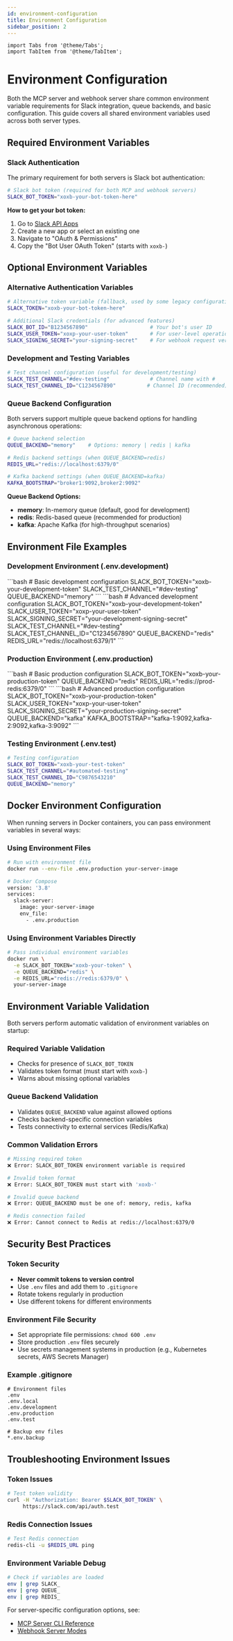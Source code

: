 ```yaml
---
id: environment-configuration
title: Environment Configuration
sidebar_position: 2
---
```


```mdx-code-block
import Tabs from '@theme/Tabs';
import TabItem from '@theme/TabItem';
```

# Environment Configuration

Both the MCP server and webhook server share common environment variable requirements for Slack integration, queue backends, and basic configuration. This guide covers all shared environment variables used across both server types.

## Required Environment Variables

### Slack Authentication

The primary requirement for both servers is Slack bot authentication:

```bash
# Slack bot token (required for both MCP and webhook servers)
SLACK_BOT_TOKEN="xoxb-your-bot-token-here"
```

**How to get your bot token:**
1. Go to [Slack API Apps](https://api.slack.com/apps)
2. Create a new app or select an existing one
3. Navigate to "OAuth & Permissions"
4. Copy the "Bot User OAuth Token" (starts with `xoxb-`)

## Optional Environment Variables

### Alternative Authentication Variables

```bash
# Alternative token variable (fallback, used by some legacy configurations)
SLACK_TOKEN="xoxb-your-bot-token-here"

# Additional Slack credentials (for advanced features)
SLACK_BOT_ID="B1234567890"                    # Your bot's user ID
SLACK_USER_TOKEN="xoxp-your-user-token"       # For user-level operations
SLACK_SIGNING_SECRET="your-signing-secret"    # For webhook request verification
```

### Development and Testing Variables

```bash
# Test channel configuration (useful for development/testing)
SLACK_TEST_CHANNEL="#dev-testing"             # Channel name with #
SLACK_TEST_CHANNEL_ID="C1234567890"          # Channel ID (recommended)
```

### Queue Backend Configuration

Both servers support multiple queue backend options for handling asynchronous operations:

```bash
# Queue backend selection
QUEUE_BACKEND="memory"    # Options: memory | redis | kafka

# Redis backend settings (when QUEUE_BACKEND=redis)
REDIS_URL="redis://localhost:6379/0"

# Kafka backend settings (when QUEUE_BACKEND=kafka)  
KAFKA_BOOTSTRAP="broker1:9092,broker2:9092"
```

**Queue Backend Options:**
- **memory**: In-memory queue (default, good for development)
- **redis**: Redis-based queue (recommended for production)
- **kafka**: Apache Kafka (for high-throughput scenarios)

## Environment File Examples

### Development Environment (.env.development)

<Tabs>
  <TabItem value="basic" label="Basic Setup" default>
  ```bash
  # Basic development configuration
  SLACK_BOT_TOKEN="xoxb-your-development-token"
  SLACK_TEST_CHANNEL="#dev-testing"
  QUEUE_BACKEND="memory"
  ```
  </TabItem>
  <TabItem value="advanced" label="Advanced Setup">
  ```bash
  # Advanced development configuration
  SLACK_BOT_TOKEN="xoxb-your-development-token"
  SLACK_USER_TOKEN="xoxp-your-user-token"
  SLACK_SIGNING_SECRET="your-development-signing-secret"
  SLACK_TEST_CHANNEL="#dev-testing"
  SLACK_TEST_CHANNEL_ID="C1234567890"
  QUEUE_BACKEND="redis"
  REDIS_URL="redis://localhost:6379/1"
  ```
  </TabItem>
</Tabs>

### Production Environment (.env.production)

<Tabs>
  <TabItem value="basic" label="Basic Production" default>
  ```bash
  # Basic production configuration
  SLACK_BOT_TOKEN="xoxb-your-production-token"
  QUEUE_BACKEND="redis"
  REDIS_URL="redis://prod-redis:6379/0"
  ```
  </TabItem>
  <TabItem value="advanced" label="Advanced Production">
  ```bash
  # Advanced production configuration
  SLACK_BOT_TOKEN="xoxb-your-production-token"
  SLACK_USER_TOKEN="xoxp-your-user-token"
  SLACK_SIGNING_SECRET="your-production-signing-secret"
  QUEUE_BACKEND="kafka"
  KAFKA_BOOTSTRAP="kafka-1:9092,kafka-2:9092,kafka-3:9092"
  ```
  </TabItem>
</Tabs>

### Testing Environment (.env.test)

```bash
# Testing configuration
SLACK_BOT_TOKEN="xoxb-your-test-token"
SLACK_TEST_CHANNEL="#automated-testing"
SLACK_TEST_CHANNEL_ID="C9876543210"
QUEUE_BACKEND="memory"
```

## Docker Environment Configuration

When running servers in Docker containers, you can pass environment variables in several ways:

### Using Environment Files

```bash
# Run with environment file
docker run --env-file .env.production your-server-image

# Docker Compose
version: '3.8'
services:
  slack-server:
    image: your-server-image
    env_file:
      - .env.production
```

### Using Environment Variables Directly

```bash
# Pass individual environment variables
docker run \
  -e SLACK_BOT_TOKEN="xoxb-your-token" \
  -e QUEUE_BACKEND="redis" \
  -e REDIS_URL="redis://redis:6379/0" \
  your-server-image
```

## Environment Variable Validation

Both servers perform automatic validation of environment variables on startup:

### Required Variable Validation
- Checks for presence of `SLACK_BOT_TOKEN`
- Validates token format (must start with `xoxb-`)
- Warns about missing optional variables

### Queue Backend Validation
- Validates `QUEUE_BACKEND` value against allowed options
- Checks backend-specific connection variables
- Tests connectivity to external services (Redis/Kafka)

### Common Validation Errors

```bash
# Missing required token
❌ Error: SLACK_BOT_TOKEN environment variable is required

# Invalid token format
❌ Error: SLACK_BOT_TOKEN must start with 'xoxb-'

# Invalid queue backend
❌ Error: QUEUE_BACKEND must be one of: memory, redis, kafka

# Redis connection failed
❌ Error: Cannot connect to Redis at redis://localhost:6379/0
```

## Security Best Practices

### Token Security
- **Never commit tokens to version control**
- Use `.env` files and add them to `.gitignore`
- Rotate tokens regularly in production
- Use different tokens for different environments

### Environment File Security
- Set appropriate file permissions: `chmod 600 .env`
- Store production `.env` files securely
- Use secrets management systems in production (e.g., Kubernetes secrets, AWS Secrets Manager)

### Example .gitignore
```gitignore
# Environment files
.env
.env.local
.env.development
.env.production
.env.test

# Backup env files
*.env.backup
```

## Troubleshooting Environment Issues

### Token Issues
```bash
# Test token validity
curl -H "Authorization: Bearer $SLACK_BOT_TOKEN" \
     https://slack.com/api/auth.test
```

### Redis Connection Issues
```bash
# Test Redis connection
redis-cli -u $REDIS_URL ping
```

### Environment Variable Debug
```bash
# Check if variables are loaded
env | grep SLACK_
env | grep QUEUE_
env | grep REDIS_
```

For server-specific configuration options, see:
- [MCP Server CLI Reference](./mcp-server/cli-reference.mdx)
- [Webhook Server Modes](./webhook-server/server-modes.mdx)
